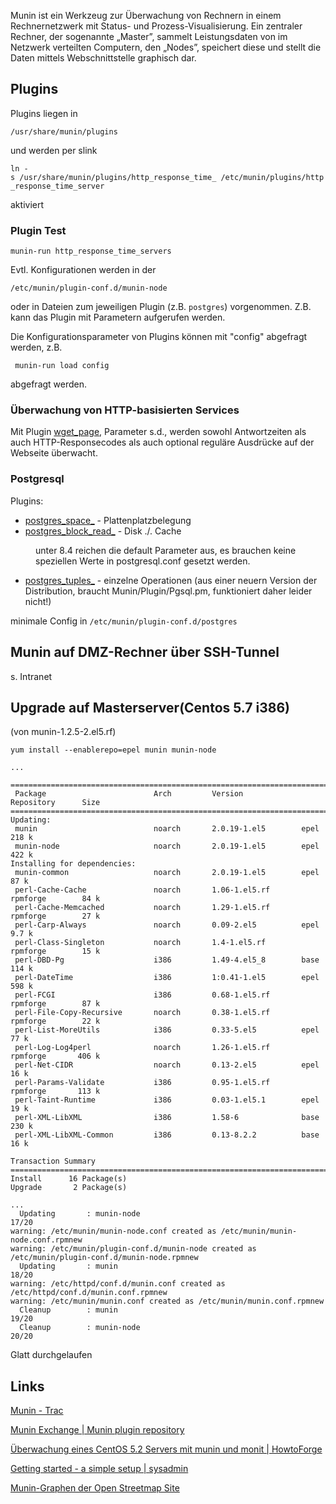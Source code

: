 Munin ist ein Werkzeug zur Überwachung von Rechnern in einem Rechnernetzwerk mit Status- und Prozess-Visualisierung. Ein zentraler Rechner, der sogenannte „Master”, sammelt Leistungsdaten von im Netzwerk verteilten Computern, den „Nodes”, speichert diese und stellt die Daten mittels Webschnittstelle graphisch dar.

==Plugins==

Plugins liegen in 
 /usr/share/munin/plugins
und werden per slink
 ln -s /usr/share/munin/plugins/http_response_time_ /etc/munin/plugins/http_response_time_server
aktiviert

===Plugin Test===

 munin-run http_response_time_servers
Evtl. Konfigurationen werden in der 
 /etc/munin/plugin-conf.d/munin-node
oder in Dateien zum jeweiligen Plugin (z.B. <tt>postgres</tt>) vorgenommen. Z.B. kann das Plugin mit Parametern aufgerufen werden.

Die Konfigurationsparameter von Plugins können mit "config" abgefragt werden, z.B. 
  munin-run load config
abgefragt werden.

===Überwachung von HTTP-basisierten Services===

Mit Plugin [https://github.com/munin-monitoring/contrib/blob/master/plugins/other/wget_page wget_page], Parameter s.d., werden sowohl Antwortzeiten als auch HTTP-Responsecodes als auch optional reguläre Ausdrücke auf der Webseite überwacht.

===Postgresql===

Plugins:
* [https://github.com/munin-monitoring/contrib/blob/master/plugins/other/postgres_space_ postgres_space_] - Plattenplatzbelegung
* [https://github.com/munin-monitoring/contrib/blob/master/plugins/other/postgres_block_read_ postgres_block_read_] - Disk ./. Cache
: unter 8.4 reichen die default Parameter aus, es brauchen keine speziellen Werte in postgresql.conf gesetzt werden.
* [http://munin-monitoring.org/svn/munin/trunk/plugins/node.d/postgres_tuples_.in postgres_tuples_] - einzelne Operationen (aus einer neuern Version der Distribution, braucht Munin/Plugin/Pgsql.pm, funktioniert daher leider nicht!)
minimale Config in <tt> /etc/munin/plugin-conf.d/postgres </tt>

==Munin auf DMZ-Rechner über SSH-Tunnel==

s. Intranet

==Upgrade auf Masterserver(Centos 5.7 i386)==

(von munin-1.2.5-2.el5.rf)

<pre>
yum install --enablerepo=epel munin munin-node

...

======================================================================================
 Package                        Arch         Version             Repository      Size
======================================================================================
Updating:
 munin                          noarch       2.0.19-1.el5        epel           218 k
 munin-node                     noarch       2.0.19-1.el5        epel           422 k
Installing for dependencies:
 munin-common                   noarch       2.0.19-1.el5        epel            87 k
 perl-Cache-Cache               noarch       1.06-1.el5.rf       rpmforge        84 k
 perl-Cache-Memcached           noarch       1.29-1.el5.rf       rpmforge        27 k
 perl-Carp-Always               noarch       0.09-2.el5          epel           9.7 k
 perl-Class-Singleton           noarch       1.4-1.el5.rf        rpmforge        15 k
 perl-DBD-Pg                    i386         1.49-4.el5_8        base           114 k
 perl-DateTime                  i386         1:0.41-1.el5        epel           598 k
 perl-FCGI                      i386         0.68-1.el5.rf       rpmforge        87 k
 perl-File-Copy-Recursive       noarch       0.38-1.el5.rf       rpmforge        22 k
 perl-List-MoreUtils            i386         0.33-5.el5          epel            77 k
 perl-Log-Log4perl              noarch       1.26-1.el5.rf       rpmforge       406 k
 perl-Net-CIDR                  noarch       0.13-2.el5          epel            16 k
 perl-Params-Validate           i386         0.95-1.el5.rf       rpmforge       113 k
 perl-Taint-Runtime             i386         0.03-1.el5.1        epel            19 k
 perl-XML-LibXML                i386         1.58-6              base           230 k
 perl-XML-LibXML-Common         i386         0.13-8.2.2          base            16 k

Transaction Summary
======================================================================================
Install      16 Package(s)
Upgrade       2 Package(s)

...
  Updating       : munin-node                                                   17/20
warning: /etc/munin/munin-node.conf created as /etc/munin/munin-node.conf.rpmnew
warning: /etc/munin/plugin-conf.d/munin-node created as /etc/munin/plugin-conf.d/munin-node.rpmnew
  Updating       : munin                                                        18/20
warning: /etc/httpd/conf.d/munin.conf created as /etc/httpd/conf.d/munin.conf.rpmnew
warning: /etc/munin/munin.conf created as /etc/munin/munin.conf.rpmnew
  Cleanup        : munin                                                        19/20
  Cleanup        : munin-node                                                   20/20
</pre>
Glatt durchgelaufen
==Links==

[http://munin-monitoring.org/ Munin - Trac]

[http://exchange.munin-monitoring.org/ Munin Exchange | Munin plugin repository]

[http://www.howtoforge.de/howto/uberwachung-eines-centos-52-servers-mit-munin-und-monit/ Überwachung eines CentOS 5.2 Servers mit munin und monit | HowtoForge]

[http://www.sysadmin-fr.org/en/munin-getting-started Getting started - a simple setup | sysadmin]

[http://munin.openstreetmap.org/ Munin-Graphen der Open Streetmap Site]

